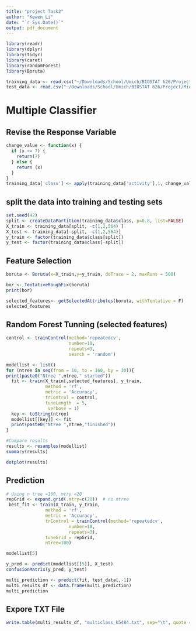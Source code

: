 ```yaml
---
title: "project Task2"
author: "Kewen Li"
date: "`r Sys.Date()`"
output: pdf_document
---
```

```r
library(readr)
library(dplyr)
library(tidyr)
library(caret)
library(randomForest)
library(Boruta)
```

```r
training_data <- read.csv("~/Downloads/School/Umich/BIOSTAT 626/Project/Midterm/training_data.txt", sep="")
test_data <- read.csv("~/Downloads/School/Umich/BIOSTAT 626/Project/Midterm/test_data.txt", sep="")
```

# Multiple Classifier
## Revise the Response Variable
```r
change_value <- function(x) {
  if (x >= 7) {
    return(7)
  } else {
    return (x)
  }
}
training_data['class'] <- apply(training_data['activity'],1, change_value)
```


## split the data into training and testing sets
```r
set.seed(42)
split <- createDataPartition(training_data$class, p=0.8, list=FALSE)
X_train <- training_data[split, -c(1,2,564) ]
X_test <- training_data[-split, -c(1,2,564)]
y_train <- factor(training_data$class[split])
y_test <- factor(training_data$class[-split])
```

## Feature Selection

```r
boruta <- Boruta(x=X_train,y=y_train, doTrace = 2, maxRuns = 500)
```
```r
bor <- TentativeRoughFix(boruta)
print(bor)
```
```r
selected_features<- getSelectedAttributes(boruta, withTentative = F)
selected_features
```

## Random Forest Tunning (selected features)
```r
control <- trainControl(method='repeatedcv', 
                        number=10, 
                        repeats=3,
                        search = 'random')

modellist <- list()
for (ntree in seq(from = 10, to = 160, by = 30)){
print(paste0("Ntree ",ntree," started"))
  fit <- train(X_train[,selected_features], y_train,
               method = 'rf',
               metric = 'Accuracy',
               trControl = control,
               tuneLength  = 5,
                verbose = 1)
  key <- toString(ntree)
  modellist[[key]] <- fit
  print(paste0("Ntree ",ntree,"finished"))
}
```

```r
#Compare results
results <- resamples(modellist)
summary(results)
```
```r
dotplot(results)
```

## Prediction
```r
# Using n tree =100, mtry =20
repGrid <- expand.grid(.mtry=c(20))  # no ntree
 best_fit <- train(X_train, y_train,
               method = 'rf',
               metric = 'Accuracy',
               trControl = trainControl(method='repeatedcv', 
                        number=10, 
                        repeats=3),
               tuneGrid = repGrid,
               ntree=100)
```
```r
modellist[5]
```

```r
y_pred <- predict(modellist[[5]], X_test)
confusionMatrix(y_pred, y_test)
```

```r
multi_prediction <- predict(fit, test_data[,-1])
multi_results_df <- data.frame(multi_prediction)
multi_prediction
```



## Expore TXT File
```r
write.table(multi_results_df, "multiclass_k5484.txt", sep="\t", quote = FALSE, row.names=FALSE,col.names=FALSE)
```
